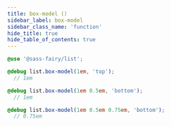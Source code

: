```yaml
---
title: box-model ()
sidebar_label: box-model
sidebar_class_name: 'function'
hide_title: true
hide_table_of_contents: true
---
```


<DocPage fieldName="box-model" fieldType="function" spec={Spec} />

```scss
@use '@sass-fairy/list';

@debug list.box-model(1em, 'top');
  // 1em

@debug list.box-model(1em 0.5em, 'bottom');
  // 1em

@debug list.box-model(1em 0.5em 0.75em, 'bottom');
  // 0.75em
```
